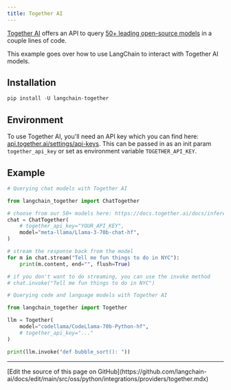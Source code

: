 ```yaml
---
title: Together AI
---
```


[Together AI](https://www.together.ai/) offers an API to query [50+ leading open-source models](https://docs.together.ai/docs/inference-models) in a couple lines of code.

This example goes over how to use LangChain to interact with Together AI models.

## Installation

```python
pip install -U langchain-together
```

## Environment

To use Together AI, you'll need an API key which you can find here:
[api.together.ai/settings/api-keys](https://api.together.ai/settings/api-keys). This can be passed in as an init param
`together_api_key` or set as environment variable `TOGETHER_API_KEY`.

## Example

```python
# Querying chat models with Together AI

from langchain_together import ChatTogether

# choose from our 50+ models here: https://docs.together.ai/docs/inference-models
chat = ChatTogether(
    # together_api_key="YOUR_API_KEY",
    model="meta-llama/Llama-3-70b-chat-hf",
)

# stream the response back from the model
for m in chat.stream("Tell me fun things to do in NYC"):
    print(m.content, end="", flush=True)

# if you don't want to do streaming, you can use the invoke method
# chat.invoke("Tell me fun things to do in NYC")
```

```python
# Querying code and language models with Together AI

from langchain_together import Together

llm = Together(
    model="codellama/CodeLlama-70b-Python-hf",
    # together_api_key="..."
)

print(llm.invoke("def bubble_sort(): "))
```

---

<Callout icon="pen-to-square" iconType="regular">
  [Edit the source of this page on GitHub](https://github.com/langchain-ai/docs/edit/main/src/oss/python/integrations/providers/together.mdx)
</Callout>
